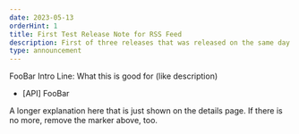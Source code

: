```yaml
---
date: 2023-05-13
orderHint: 1
title: First Test Release Note for RSS Feed
description: First of three releases that was released on the same day.
type: announcement
---
```


FooBar Intro Line: What this is good for (like description)

- [API] FooBar

<!--more-->

A longer explanation here that is just shown on the details page.
If there is no more, remove the marker above, too.
